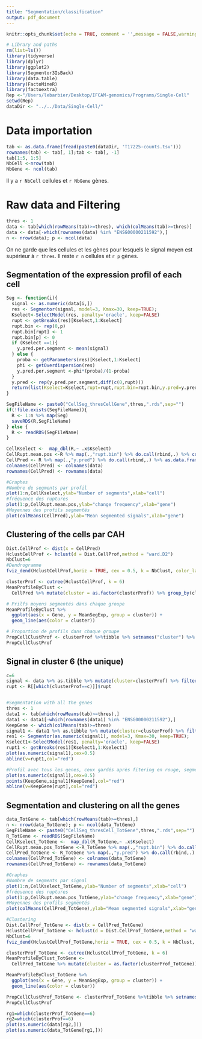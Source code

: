 ```yaml
---
title: "Segmentation/classification"
output: pdf_document
---
```


```r
knitr::opts_chunk$set(echo = TRUE, comment = '',message = FALSE,warning = FALSE)
```



```r
# Library and paths
rm(list=ls())
library(tidyverse)
library(dplyr)
library(ggplot2)
library(Segmentor3IsBack)
library(data.table)
library(FactoMineR)
library(factoextra)
Rep <-"/Users/lebarbier/Desktop/IFCAM-genomics/Programs/Single-Cell" 
setwd(Rep)
dataDir <- "../../Data/Single-Cell/"
```


# Data importation 
```r
tab <- as.data.frame(fread(paste0(dataDir, 'T17225-counts.tsv')))
rownames(tab) <- tab[, 1];tab <- tab[, -1]
tab[1:5, 1:5]
NbCell <-nrow(tab) 
NbGene <- ncol(tab)
```

Il y a `r NbCell` cellules et `r NbGene` gènes.


# Raw data and Filtering
```r
thres <- 1
data <- tab[which(rowMeans(tab)>=thres), which(colMeans(tab)>=thres)] 
data <- data[-which(rownames(data) %in% "ENSG00000211592"),]  
n <- nrow(data); p <- ncol(data)
```

On ne garde que les cellules et les gènes pour lesquels le signal moyen est supérieur à `r thres`. Il reste `r n` cellules et `r p` gènes.

## Segmentation of the expression profil of each cell
```r
Seg <- function(i){
  signal <- as.numeric(data[i,]) 
  res <- Segmentor(signal, model=3, Kmax=30, keep=TRUE);
  Kselect<-SelectModel(res, penalty='oracle', keep=FALSE)
  rupt <- getBreaks(res)[Kselect,1:Kselect]
  rupt.bin <- rep(0,p) 
  rupt.bin[rupt] <- 1
  rupt.bin[p] <- 0
  if (Kselect ==1){
    y.pred.per.segment <- mean(signal)
  } else {
    proba <- getParameters(res)[Kselect,1:Kselect]
    phi <- getOverdispersion(res)
    y.pred.per.segment <-phi*(proba)/(1-proba)
  }
  y.pred <- rep(y.pred.per.segment,diff(c(0,rupt))) 
  return(list(Kselect=Kselect,rupt=rupt,rupt.bin=rupt.bin,y.pred=y.pred))
}

SegFileName <- paste0("CellSeg_thresCellGene",thres,".rds",sep="")
if(!file.exists(SegFileName)){
  R <- 1:n %>% map(Seg)
  saveRDS(R,SegFileName)
} else {
  R <- readRDS(SegFileName)
}

CellKselect <-  map_dbl(R,~ .x$Kselect)
CellRupt.mean.pos <-R %>% map(.,"rupt.bin") %>% do.call(rbind,.) %>% colMeans(.)
CellPred <- R %>% map(.,"y.pred") %>% do.call(rbind,.) %>% as.data.frame() 
colnames(CellPred) <- colnames(data)
rownames(CellPred) <- rownames(data)

#Graphes
#Nombre de segments par profil
plot(1:n,CellKselect,ylab="Number of segments",xlab="cell")
#fréquence des ruptures
plot(1:p,CellRupt.mean.pos,ylab="change frequency",xlab="gene")
#Moyennes des profils segmentés
plot(colMeans(CellPred),ylab="Mean segmented signals",xlab="gene")  
```


## Clustering of the cells par CAH
```r

Dist.CellProf <- dist(x = CellPred)
HclustCellProf <- hclust(d = Dist.CellProf,method = "ward.D2")
NbClust=6
#Dendrogramme
fviz_dend(HclustCellProf,horiz = TRUE, cex = 0.5, k = NbClust, color_labels_by_k = TRUE)

clusterProf <- cutree(HclustCellProf, k = 6)
MeanProfileByClust <-
  CellPred %>% mutate(cluster = as.factor(clusterProf)) %>% group_by(cluster) %>%  summarise_all(funs(mean))  %>% gather(value = MeanSegExp, key = Gene, -cluster) 

# Prilfs moyens segmentés dans chaque groupe
MeanProfileByClust %>%
  ggplot(aes(x = Gene, y = MeanSegExp, group = cluster)) +
  geom_line(aes(color = cluster))

# Proportion de profils dans chaque groupe
PropCellClustProf <- clusterProf %>%tibble %>% setnames("cluster") %>%  group_by(cluster) %>% summarise(NbCell=n()) 
PropCellClustProf

```

## Signal in cluster 6 (the unique)
```r
c=6
signal <- data %>% as.tibble %>% mutate(cluster=clusterProf) %>% filter(cluster==c) 
rupt <- R[[which(clusterProf==c)]]$rupt


#Segmentation with all the genes 
thres <- 1
data1 <- tab[which(rowMeans(tab)>=thres),] 
data1 <- data1[-which(rownames(data1) %in% "ENSG00000211592"),] 
KeepGene <- which(colMeans(tab)>=thres)
signal1 <- data1 %>% as.tibble %>% mutate(cluster=clusterProf) %>% filter(cluster==c)
res1 <- Segmentor(as.numeric(signal1), model=3, Kmax=30, keep=TRUE);
Kselect1<-SelectModel(res1, penalty='oracle', keep=FALSE)
rupt1 <- getBreaks(res1)[Kselect1,1:Kselect1]
plot(as.numeric(signal1),cex=0.5)
abline(v=rupt1,col="red")

#Profil avec tous les genes, ceux gardés après fitering en rouge, segmentation obtenu sur ce profil filtré
plot(as.numeric(signal1),cex=0.5)
points(KeepGene,signal1[KeepGene],col="red")
abline(v=KeepGene[rupt],col="red")
```

## Segmentation and clustering on all the genes

```r
data_TotGene <- tab[which(rowMeans(tab)>=thres),]  
n <- nrow(data_TotGene); p <- ncol(data_TotGene)
SegFileName <- paste0("CellSeg_thresCell_TotGene",thres,".rds",sep="")
R_TotGene <- readRDS(SegFileName)
CellKselect_TotGene <-  map_dbl(R_TotGene,~ .x$Kselect)
CellRupt.mean.pos_TotGene <-R_TotGene %>% map(.,"rupt.bin") %>% do.call(rbind,.) %>% colMeans(.)
CellPred_TotGene <- R_TotGene %>% map(.,"y.pred") %>% do.call(rbind,.) %>% as.data.frame() 
colnames(CellPred_TotGene) <- colnames(data_TotGene)
rownames(CellPred_TotGene) <- rownames(data_TotGene)

#Graphes
#Nombre de segments par signal
plot(1:n,CellKselect_TotGene,ylab="Number of segments",xlab="cell")
#fréquence des ruptures
plot(1:p,CellRupt.mean.pos_TotGene,ylab="change frequency",xlab="gene")
#Moyennes des profils segmentés
plot(colMeans(CellPred_TotGene),ylab="Mean segmented signals",xlab="gene") 

#Clustering
Dist.CellProf_TotGene <- dist(x = CellPred_TotGene)
HclustCellProf_TotGene <- hclust(d = Dist.CellProf_TotGene,method = "ward.D2")
NbClust=6
fviz_dend(HclustCellProf_TotGene,horiz = TRUE, cex = 0.5, k = NbClust, color_labels_by_k = TRUE)

clusterProf_TotGene <- cutree(HclustCellProf_TotGene, k = 6)
MeanProfileByClust_TotGene <-
  CellPred_TotGene %>% mutate(cluster = as.factor(clusterProf_TotGene)) %>% group_by(cluster) %>%  summarise_all(funs(mean))  %>% gather(value = MeanSegExp, key = Gene, -cluster) 

MeanProfileByClust_TotGene %>%
  ggplot(aes(x = Gene, y = MeanSegExp, group = cluster)) +
  geom_line(aes(color = cluster))

PropCellClustProf_TotGene <- clusterProf_TotGene %>%tibble %>% setnames("cluster") %>%  group_by(cluster) %>% summarise(NbCell=n()) 
PropCellClustProf

rg1=which(clusterProf_TotGene==6)
rg2=which(clusterProf==6)
plot(as.numeric(data[rg2,]))
plot(as.numeric(data_TotGene[rg1,]))

```



 